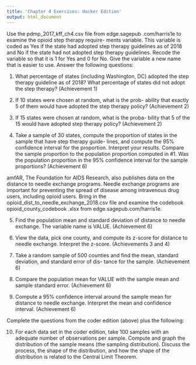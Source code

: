 ```yaml
---
title: 'Chapter 4 Exercises: Hacker Edition'
output: html_document
---
```


Use the pdmp_2017_kff_ch4.csv file from edge.sagepub .com/harris1e to examine the opioid step therapy require- ments variable. This variable is coded as Yes if the state had adopted step therapy guidelines as of 2018 and No if the state had not adopted step therapy guidelines. Recode the variable so that it is 1 for Yes and 0 for No. Give the variable a new name that is easier to use. Answer the following questions:

1. What percentage of states (including Washington, DC) adopted the step therapy guideline as of 2018? What percentage of states did not adopt the step therapy? (Achievement 1)

2. If 10 states were chosen at random, what is the prob- ability that exactly 5 of them would have adopted the step therapy policy? (Achievement 2)

3. If 15 states were chosen at random, what is the proba- bility that 5 of the 15 would have adopted step therapy policy? (Achievement 2)

4. Take a sample of 30 states, compute the proportion of states in the sample that have step therapy guide- lines, and compute the 95% confidence interval for the proportion. Interpret your results. Compare the sample proportion to the population proportion computed in #1. Was the population proportion in the 95% confidence interval for the sample proportions? (Achievement 6)

amfAR, The Foundation for AIDS Research, also publishes data on the distance to needle exchange programs. Needle exchange programs are important for preventing the spread of disease among intravenous drug users, including opioid users. Bring in the opioid_dist_to_needle_exchange_2018.csv file and examine the codebook opioid_county_codebook .xlsx from edge.sagepub.com/harris1e.

5. Find the population mean and standard deviation of distance to needle exchange. The variable name is VALUE. (Achievement 6)
6. View the data, pick one county, and compute its z-score for distance to needle exchange. Interpret the z-score. (Achievements 3 and 4)

7. Take a random sample of 500 counties and find the mean, standard deviation, and standard error of dis- tance for the sample. (Achievement 6)

8. Compare the population mean for VALUE with the sample mean and sample standard error. (Achievement 6)

9. Compute a 95% confidence interval around the sample mean for distance to needle exchange. Interpret the mean and confidence interval. (Achievement 6)

Complete the questions from the coder edition (above) plus the
following:

10. For each data set in the coder edition, take 100 samples with an adequate number of observations per sample. Compute and graph the distribution of the sample means (the sampling distribution). Discuss the process, the shape of the distribution, and how the shape of the distribution is related to the Central Limit Theorem.